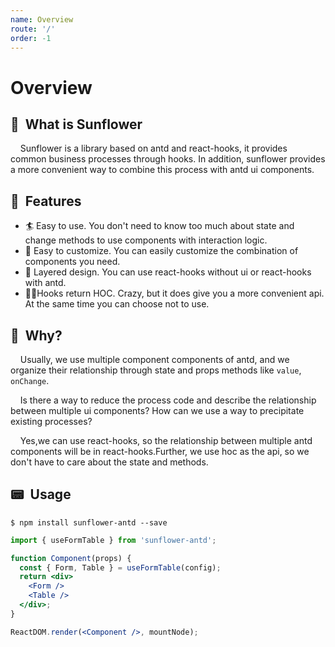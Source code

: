 ```yaml
---
name: Overview
route: '/'
order: -1
---
```


# Overview

## 🌻&nbsp; What is Sunflower

&nbsp;&nbsp;&nbsp;&nbsp;Sunflower is a library based on antd and react-hooks, it provides common business processes through hooks. In addition, sunflower provides a more convenient way to combine this process with antd ui components.

## 🎩&nbsp; Features

- 🏄  Easy to use. You don't need to know too much about state and change methods to use components with interaction logic.
- 💅 Easy to customize. You can easily customize the combination of components you need.
- 👯 Layered design. You can use react-hooks without ui or react-hooks with antd.
- 🤾‍♂️Hooks return HOC. Crazy, but it does give you a more convenient api. At the same time you can choose not to use.

## 🤔&nbsp; Why?

&nbsp;&nbsp;&nbsp;&nbsp;Usually, we use multiple component components of antd, and we organize their relationship through state and props methods like `value`, `onChange`.

&nbsp;&nbsp;&nbsp;&nbsp;Is there a way to reduce the process code and describe the relationship between multiple ui components? How can we use a way to precipitate existing processes?

&nbsp;&nbsp;&nbsp;&nbsp;Yes,we can use react-hooks, so the relationship between multiple antd components will be in react-hooks.Further, we use hoc as the api, so we don't have to care about the state and methods.

## 📟&nbsp; Usage

```
$ npm install sunflower-antd --save
```

```jsx
import { useFormTable } from 'sunflower-antd';

function Component(props) {
  const { Form, Table } = useFormTable(config);
  return <div>
    <Form />
    <Table />
  </div>;
}

ReactDOM.render(<Component />, mountNode);
```
